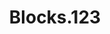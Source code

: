 ---
title: Blocks.123
slug: Pizza/Toppings/thirdTest
lang: en
game: java
version: "1.20"
description: Minecraft Java 1.20 block list
---